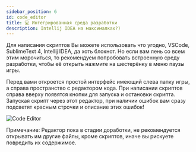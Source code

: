 ```yaml
---
sidebar_position: 6
id: code_editor
title: 💻 Интегрированная среда разработки
description: Intellij IDEA на максималках?)
---
```


Для написания скриптов Вы можете использовать что угодно, VSCode, SublimeText 4, Intellij IDEA, да хоть блокнот. Но если вам лень со всем этим морочиться, то рекомендуем попробовать встроенную среду разработки, чтобы её открыть нажмите на шестерёнку в меню паузы игры.

Перед вами откроется простой интерфейс имеющий слева папку игры, а справа пространство с редактором кода.
При написании скриптов справа вверху появятся кнопки для запуска и остановки скрипта. Запуская скрипт через этот редактор, при наличии ошибок вам сразу подсветят красным строчки и описание этих ошибок!

![Code Editor](../.resources/code_editor.png)

Примечание: Редактор пока в стадии доработки, не рекомендуется открывать им другие файлы, кроме скриптов, иначе вы рискуете повредить их содержимое.